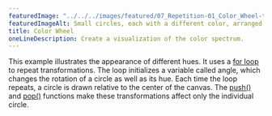 ---
featuredImage: "../../../images/featured/07_Repetition-01_Color_Wheel-thumbnail.png"
featuredImageAlt: Small circles, each with a different color, arranged in a circular path, displaying hues across the color spectrum.
title: Color Wheel
oneLineDescription: Create a visualization of the color spectrum.
---

This example illustrates the appearance of different
hues. It uses a
<a href="/reference/p5/for" target="_blank">for loop</a>
to repeat transformations. The loop initializes
a variable called angle, which changes the rotation of a circle as
well as its hue. Each time the loop repeats, a circle is drawn
relative to the center of the canvas. The
<a href="/reference/p5/push" target="_blank">push()</a>
and <a href="/reference/p5/pop" target="_blank">pop()</a>
functions make these transformations affect only the individual circle.